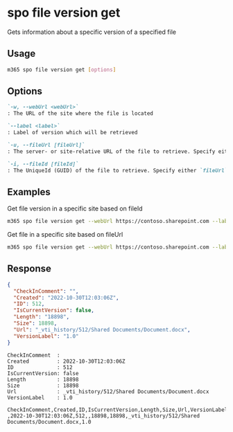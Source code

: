 
# spo file version get

Gets information about a specific version of a specified file

## Usage

```sh
m365 spo file version get [options]
```

## Options

```md defintion-list
`-w, --webUrl <webUrl>`
: The URL of the site where the file is located

`--label <label>`
: Label of version which will be retrieved

`-u, --fileUrl [fileUrl]`
: The server- or site-relative URL of the file to retrieve. Specify either `fileUrl` or `fileId` but not both

`-i, --fileId [fileId]`
: The UniqueId (GUID) of the file to retrieve. Specify either `fileUrl` or `fileId` but not both
```

<Global />

## Examples

Get file version in a specific site based on fileId

```sh
m365 spo file version get --webUrl https://contoso.sharepoint.com --label "1.0" --fileId 'b2307a39-e878-458b-bc90-03bc578531d6'
```

Get file in a specific site based on fileUrl

```sh
m365 spo file version get --webUrl https://contoso.sharepoint.com --label "1.0" --fileUrl '/Shared Documents/Document.docx'
```

## Response

<Tabs>
  <TabItem value="JSON">

  ```json
  {
    "CheckInComment": "",
    "Created": "2022-10-30T12:03:06Z",
    "ID": 512,
    "IsCurrentVersion": false,
    "Length": "18898",
    "Size": 18898,
    "Url": "_vti_history/512/Shared Documents/Document.docx",
    "VersionLabel": "1.0"
  }
  ```

  </TabItem>
  <TabItem value="Text">

  ```text
  CheckInComment  :
  Created         : 2022-10-30T12:03:06Z
  ID              : 512
  IsCurrentVersion: false
  Length          : 18898
  Size            : 18898
  Url             : _vti_history/512/Shared Documents/Document.docx
  VersionLabel    : 1.0
  ```

  </TabItem>
  <TabItem value="CSV">

  ```csv
  CheckInComment,Created,ID,IsCurrentVersion,Length,Size,Url,VersionLabel
  ,2022-10-30T12:03:06Z,512,,18898,18898,_vti_history/512/Shared Documents/Document.docx,1.0
  ```

  </TabItem>
</Tabs>

